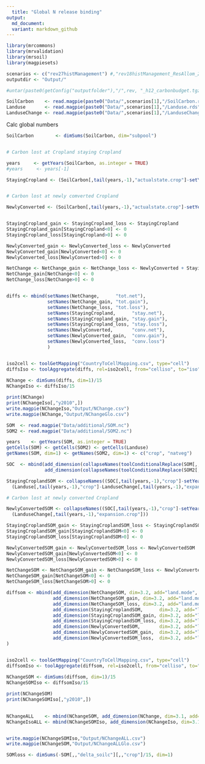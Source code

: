 ```yaml
---
  title: "Global N release binding"
output:
  md_document:
  variant: markdown_github
---
```

  
```r
library(mrcommons)
library(mrvalidation)
library(mrsoil)
library(magpiesets)

scenarios <- c("rev27histManagement") #,"rev18histManagement_ResAllom_2021_02_01")
outputdir <- "Output/"

#untar(paste0(getConfig("outputfolder"),"/",rev, "_h12_carbonbudget.tgz"), exdir="Data/histManagement", extras="--keep-newer-files ")

SoilCarbon    <- read.magpie(paste0("Data/",scenarios[1],"/SoilCarbon.rds"))
Landuse       <- read.magpie(paste0("Data/",scenarios[1],"/Landuse.rds"))
LanduseChange <- read.magpie(paste0("Data/",scenarios[1],"/LanduseChange.rds"))


```

Calc global numbers

```r

SoilCarbon        <- dimSums(SoilCarbon, dim="subpool")


# Carbon lost at Cropland staying Cropland

years     <- getYears(SoilCarbon, as.integer = TRUE)
#years     <- years[-1]

StayingCropland <- (SoilCarbon[,tail(years,-1),"actualstate.crop"]-setYears(SoilCarbon[,head(years,-1),"actualstate.crop"], head(years,-1)+1))*(Landuse[,tail(years,-1),"crop"]-LanduseChange[,tail(years,-1),"expansion.crop"])


# Carbon lost at newly comverted Cropland

NewlyConverted <- (SoilCarbon[,tail(years,-1),"actualstate.crop"]-setYears(SoilCarbon[,head(years,-1),"actualstate.natveg"], head(years,-1)+1))*(LanduseChange[,tail(years,-1),"expansion.crop"])


StayingCropland_gain <- StayingCropland_loss <- StayingCropland
StayingCropland_gain[StayingCropland<0] <- 0
StayingCropland_loss[StayingCropland>0] <- 0

NewlyConverted_gain <- NewlyConverted_loss <- NewlyConverted
NewlyConverted_gain[NewlyConverted<0] <- 0
NewlyConverted_loss[NewlyConverted>0] <- 0

NetChange <- NetChange_gain <- NetChange_loss <- NewlyConverted + StayingCropland
NetChange_gain[NetChange<0] <- 0
NetChange_loss[NetChange>0] <- 0


diffs <- mbind(setNames(NetChange,      "tot.net"),
               setNames(NetChange_gain, "tot.gain"),
               setNames(NetChange_loss, "tot.loss"),
               setNames(StayingCropland,      "stay.net"),
               setNames(StayingCropland_gain, "stay.gain"),
               setNames(StayingCropland_loss, "stay.loss"),
               setNames(NewlyConverted,       "conv.net"),
               setNames(NewlyConverted_gain,  "conv.gain"),
               setNames(NewlyConverted_loss,  "conv.loss")
               )


iso2cell <- toolGetMapping("CountryToCellMapping.csv", type="cell")
diffsIso <- toolAggregate(diffs, rel=iso2cell, from="celliso", to="iso", dim=1)
                        
NChange <- dimSums(diffs, dim=1)/15
NChangeIso <- diffsIso/15

print(NChange)
print(NChangeIso[,"y2010",])
write.magpie(NChangeIso,"Output/NChange.csv")
write.magpie(NChange,"Output/NChangeGlo.csv")

```


```r

SOM  <- read.magpie("Data/additional/SOM.nc")
SOM2 <- read.magpie("Data/additional/SOM2.nc")

years    <- getYears(SOM, as.integer = TRUE)
getCells(SOM) <- getCells(SOM2) <- getCells(Landuse)
getNames(SOM, dim=1) <- getNames(SOM2, dim=1) <- c("crop", "natveg")

SOC  <- mbind(add_dimension(collapseNames(toolConditionalReplace(SOM[,, "soilc"]/Landuse,"is.na()", 0)), dim=3.1, add="model", nm="som"), 
              add_dimension(collapseNames(toolConditionalReplace(SOM2[,,"soilc"]/Landuse,"is.na()", 0)), dim=3.1, add="model", nm="som2"))

StayingCroplandSOM <- collapseNames((SOC[,tail(years,-1),"crop"]-setYears(SOC[,head(years,-1),"crop"],head(years,-1)+1))*
  (Landuse[,tail(years,-1),"crop"]-LanduseChange[,tail(years,-1),"expansion.crop"]))

# Carbon lost at newly converted Cropland

NewlyConvertedSOM <- collapseNames((SOC[,tail(years,-1),"crop"]-setYears(SOC[,head(years,-1),"natveg"],head(years,-1)+1))*
  (LanduseChange[,tail(years,-1),"expansion.crop"]))

StayingCroplandSOM_gain <- StayingCroplandSOM_loss <- StayingCroplandSOM
StayingCroplandSOM_gain[StayingCroplandSOM<0] <- 0
StayingCroplandSOM_loss[StayingCroplandSOM>0] <- 0

NewlyConvertedSOM_gain <- NewlyConvertedSOM_loss <- NewlyConvertedSOM
NewlyConvertedSOM_gain[NewlyConvertedSOM<0] <- 0
NewlyConvertedSOM_loss[NewlyConvertedSOM>0] <- 0

NetChangeSOM <- NetChangeSOM_gain <- NetChangeSOM_loss <- NewlyConvertedSOM + StayingCroplandSOM
NetChangeSOM_gain[NetChangeSOM<0] <- 0
NetChangeSOM_loss[NetChangeSOM>0] <- 0

diffsom <- mbind(add_dimension(NetChangeSOM, dim=3.2, add="land.mode", nm="tot.net"),
                 add_dimension(NetChangeSOM_gain, dim=3.2, add="land.mode", nm="tot.gain"),
                 add_dimension(NetChangeSOM_loss, dim=3.2, add="land.mode", nm="tot.loss"),
                 add_dimension(StayingCroplandSOM,      dim=3.2, add="land.mode", nm="stay.net"),
                 add_dimension(StayingCroplandSOM_gain, dim=3.2, add="land.mode", nm="stay.gain"),
                 add_dimension(StayingCroplandSOM_loss, dim=3.2, add="land.mode", nm="stay.loss"),
                 add_dimension(NewlyConvertedSOM,       dim=3.2, add="land.mode", nm="conv.net"),
                 add_dimension(NewlyConvertedSOM_gain,  dim=3.2, add="land.mode", nm="conv.gain"),
                 add_dimension(NewlyConvertedSOM_loss,  dim=3.2, add="land.mode", nm="conv.loss")
)


iso2cell <- toolGetMapping("CountryToCellMapping.csv", type="cell")
diffsomIso <- toolAggregate(diffsom, rel=iso2cell, from="celliso", to="iso", dim=1)
                        
NChangeSOM <- dimSums(diffsom, dim=1)/15
NChangeSOMIso <- diffsomIso/15

print(NChangeSOM)
print(NChangeSOMIso[,"y2010",])

                        
NChangeALL    <- mbind(NChangeSOM, add_dimension(NChange, dim=3.1, add="model", nm="mrsoil"))
NChangeIsoALL <- mbind(NChangeSOMIso, add_dimension(NChangeIso, dim=3.1, add="model", nm="mrsoil"))


write.magpie(NChangeSOMIso,"Output/NChangeALL.csv")
write.magpie(NChangeSOM,"Output/NChangeALLGlo.csv")

SOMloss <- dimSums(-SOM[,,"delta_soilc"][,,"crop"]/15, dim=1)


```







